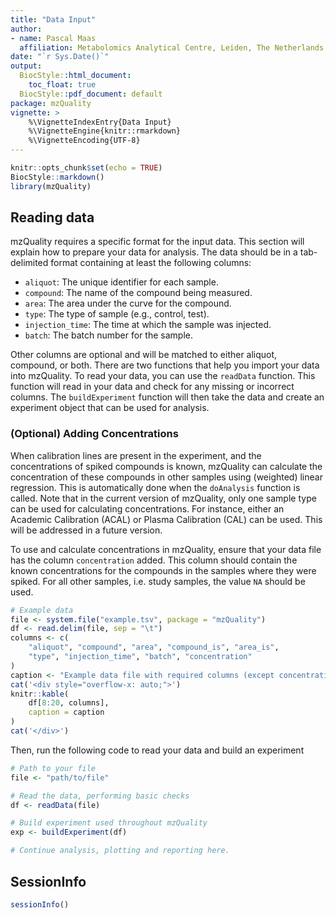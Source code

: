 ```yaml
---
title: "Data Input"
author:
- name: Pascal Maas
  affiliation: Metabolomics Analytical Centre, Leiden, The Netherlands
date: "`r Sys.Date()`"
output:
  BiocStyle::html_document:
    toc_float: true
  BiocStyle::pdf_document: default
package: mzQuality
vignette: >
    %\VignetteIndexEntry{Data Input}
    %\VignetteEngine{knitr::rmarkdown}
    %\VignetteEncoding{UTF-8}
---
```


```r
knitr::opts_chunk$set(echo = TRUE)
BiocStyle::markdown()
library(mzQuality)
```

## Reading data

mzQuality requires a specific format for the input data. This section will
explain how to prepare your data for analysis. The data should be in a
tab-delimited format containing at least the following columns:

-   `aliquot`: The unique identifier for each sample.
-   `compound`: The name of the compound being measured.
-   `area`: The area under the curve for the compound.
-   `type`: The type of sample (e.g., control, test).
-   `injection_time`: The time at which the sample was injected.
-   `batch`: The batch number for the sample.

Other columns are optional and will be matched to either aliquot, compound,
or both. There are two functions that help you import your data into
mzQuality. To read your data, you can use the `readData` function. This
function will read in your data and check for any missing or incorrect
columns. The `buildExperiment` function will then take the data and create an
experiment object that can be used for analysis.

### (Optional) Adding Concentrations
When calibration lines are present in the experiment, and the concentrations
of spiked compounds is known, mzQuality can calculate the concentration of
these compounds in other samples using (weighted) linear regression. This
is automatically done when the `doAnalysis` function is called. Note that in 
the current version of mzQuality, only one sample type can be used for 
calculating concentrations. For instance, either an Academic Calibration (ACAL)
or Plasma Calibration (CAL) can be used. This will be addressed in a future 
version.

To use and calculate concentrations in mzQuality, ensure that your data file
has the column `concentration` added. This column should contain the known 
concentrations for the compounds in the samples where they were spiked. 
For all other samples, i.e. study samples, the value `NA` should be used.

```r
# Example data
file <- system.file("example.tsv", package = "mzQuality")
df <- read.delim(file, sep = "\t")
columns <- c(
    "aliquot", "compound", "area", "compound_is", "area_is", 
    "type", "injection_time", "batch", "concentration"
)
caption <- "Example data file with required columns (except concentration)"
cat('<div style="overflow-x: auto;">')
knitr::kable(
    df[8:20, columns],
    caption = caption
)
cat('</div>')
```

Then, run the following code to read your data and build an experiment

```r
# Path to your file
file <- "path/to/file"

# Read the data, performing basic checks
df <- readData(file)

# Build experiment used throughout mzQuality
exp <- buildExperiment(df)

# Continue analysis, plotting and reporting here.
```


## SessionInfo

```r
sessionInfo()
```
